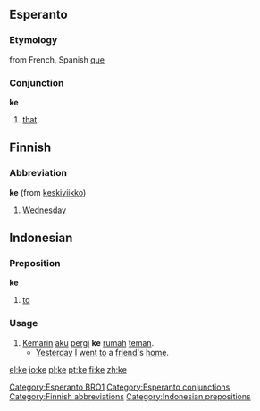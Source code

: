==Esperanto==
===Etymology===
from French, Spanish [[que]]
===Conjunction===
'''ke'''

#[[that]]
[[Category:Esperanto BRO1]]

==Finnish==

===Abbreviation===
'''ke''' (from [[keskiviikko]])

#[[Wednesday]]

==Indonesian==

===Preposition===
'''ke'''

#[[to]]

===Usage===
#[[kemarin|Kemarin]] [[aku]] [[pergi]] '''ke''' [[rumah]] [[teman]].
#*[[Yesterday]] [[I]] [[went]] [[to]] a [[friend]]'s [[home]].

[[Category:Esperanto conjunctions]]
[[Category:Finnish abbreviations]]
[[Category:Indonesian prepositions]]

[[el:ke]]
[[io:ke]]
[[pl:ke]]
[[pt:ke]]
[[fi:ke]]
[[zh:ke]]